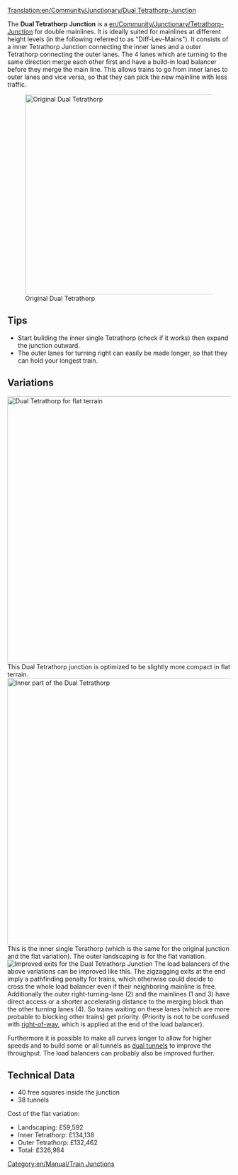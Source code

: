 [[Translation:en/Community/Junctionary/Dual Tetrathorp-Junction]]

{{en/Community/Junctionary/Junctionsmenu}}
The '''Dual Tetrathorp Junction''' is a [[en/Community/Junctionary/Tetrathorp-Junction]] for double mainlines. It is ideally suited for mainlines at different height levels (in the following referred to as "Diff-Lev-Mains"). It consists of a inner Tetrathorp Junction connecting the inner lanes and a outer Tetrathorp connecting the outer lanes. The 4 lanes which are turning to the same direction merge each other first and have a build-in load balancer before they merge the main line. This allows trains to go from inner lanes to outer lanes and vice versa, so that they can pick the new mainline with less traffic.

[[File:en/Community/Junctionary/Dual Ttj orig.png|none|thumb|450px|Original Dual Tetrathorp]]

{{en/Community/Junctionary/Junction Criteria|About £330,000|3|1|0|1,5|1|1|1|1|0|0|0||Broken down trains only affect the one track.|
* Can handle many trains at a time.
* Requires the [[en/Archive/Manual/Settings/Build on slopes|building on slopes]] patch to be enabled.
* Clearly structured, therefore probably easier to remember and to build than equally big junctions.
* Modular design: You can build the inner lanes first, with only little more space than the single [[en/Community/Junctionary/Tetrathorp-Junction]] and add the outer lanes later.
}}

==Tips==
* Start building the inner single Tetrathorp (check if it works) then expand the junction outward.
* The outer lanes for turning right can easily be made longer, so that they can hold your longest train.

==Variations==
[[File:en/Community/Junctionary/Dual Ttj flat.png|none|thumb|600px|Dual Tetrathorp for flat terrain]]
This Dual Tetrathorp junction is optimized to be slightly more compact in flat terrain.
[[File:en/Community/Junctionary/Dual Ttj part.png|none|thumb|600px|Inner part of the Dual Tetrathorp]]
This is the inner single Terathorp (which is the same for the original junction and the flat variation). The outer landscaping is for the flat variation.
[[File:en/Community/Junctionary/Dual Ttj exits.png|none|frame|Improved exits for the Dual Tetrathorp Junction]]
The load balancers of the above variations can be improved like this. The zigzagging exits at the end imply a pathfinding penalty for trains, which otherwise could decide to cross the whole load balancer even if their neighboring mainline is free. Additionally the outer right-turning-lane (2) and the mainlines (1 and 3) have direct access or a shorter accelerating distance to the merging block than the other turning lanes (4). So trains waiting on these lanes (which are more probable to blocking other trains) get priority. (Priority is not to be confused with [[en/Community/Junctionary/Priority Merge|right-of-way]], which is applied at the end of the load balancer).

Furthermore it is possible to make all curves longer to allow for higher speeds and to build some or all tunnels as [[en/Community/Junctionary/Dual tunnels|dual tunnels]] to improve the throughput. The load balancers can probably also be improved further.

==Technical Data==
* 40 free squares inside the junction
* 38 tunnels
Cost of the flat variation:
* Landscaping: £59,592
* Inner Tetrathorp: £134,138
* Outer Tetrathorp: £132,462
* Total: £326,984

[[Category:en/Manual/Train Junctions]]